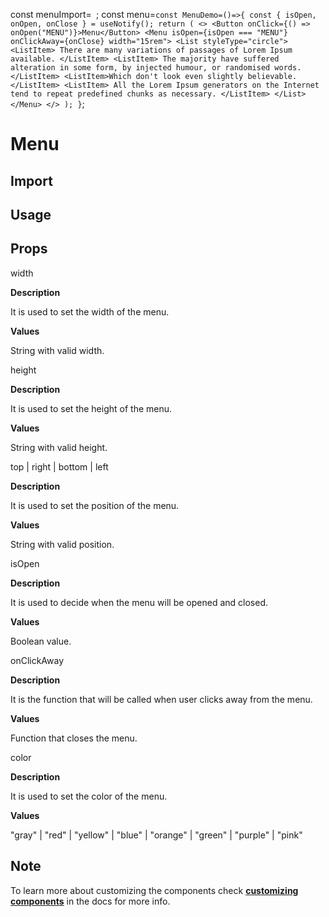 const menuImport=`
`;
const menu=`
const MenuDemo=()=>{
    const { isOpen, onOpen, onClose } = useNotify();
    return (
        <>
            <Button onClick={() => onOpen("MENU")}>Menu</Button>
            <Menu isOpen={isOpen === "MENU"} onClickAway={onClose} width="15rem">
                <List styleType="circle">
                    <ListItem>
                        There are many variations of passages of Lorem Ipsum
                        available.
                    </ListItem>
                    <ListItem>
                        The majority have suffered alteration in some form, by
                        injected humour, or randomised words.
                    </ListItem>
                    <ListItem>Which don't look even slightly believable.</ListItem>
                    <ListItem>
                        All the Lorem Ipsum generators on the Internet tend to
                        repeat predefined chunks as necessary.
                    </ListItem>
                </List>
            </Menu>
        </>
    );
}
`;

<Layout title="Menu">

# Menu

<Divider />

## Import

<CodeSnippet code={menuImport}/>

## Usage

<MenuDemo/>

<CodeSnippet code={menu}/>

## Props

<InlineCode>width</InlineCode>

**Description**

It is used to set the width of the menu.

**Values**

String with valid width.

<Divider/>

<InlineCode>height</InlineCode>

**Description**

It is used to set the height of the menu.

**Values**

String with valid height.

<Divider/>

<InlineCode>top | right | bottom | left</InlineCode>

**Description**

It is used to set the position of the menu.

**Values**

String with valid position.

<Divider/>

<InlineCode>isOpen</InlineCode>

**Description**

It is used to decide when the menu will be opened and closed.

**Values**

Boolean value.

<Divider/>

<InlineCode>onClickAway</InlineCode>

**Description**

It is the function that will be called when user clicks away from the menu.

**Values**

Function that closes the menu.

<Divider/>

<InlineCode>color</InlineCode>

**Description**

It is used to set the color of the menu.

**Values**

"gray" | "red" | "yellow" | "blue" | "orange" | "green" | "purple" | "pink"

<Divider/>

## Note

To learn more about customizing the components check **[customizing components](/docs/customizing-components)** in the docs for more info.

</Layout>